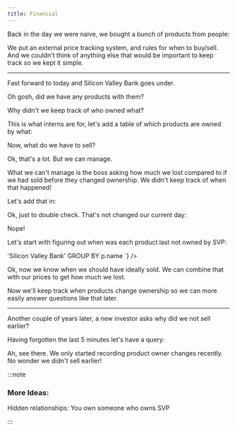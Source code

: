 ```yaml
---
title: Financial
---
```



Back in the day we were naive, we bought a bunch of products from people:

<Fiddle magicContext="my-context">
  <Txs systemTime="2001-01-01"
       txs="INSERT INTO assets (xt$id, product, amount)
            VALUES
            (1, 'my-product-1', 340),
            (2, 'my-product-2', 10)" />
  <Query hidden={true} q="SELECT * FROM xt$txs ORDER BY xt$txs.xt$tx_time DESC LIMIT 1" />
</Fiddle>

We put an external price tracking system, and rules for when to buy/sell.
And we couldn't think of anything else that would be important to keep track so we kept it simple.

---

Fast forward to today and Silicon Valley Bank goes under.

Oh gosh, did we have any products with them?

<Fiddle magicContext="my-context">
  <Txs hidden={true}
       txs="INSERT INTO assets (xt$id, product, amount)
            VALUES
            (1, 'my-product-1', 625),
            (2, 'my-product-2', 31),
            (3, 'my-product-3', 1920),
            (4, 'my-product-4', 206)" />
  <Query q="SELECT * FROM assets AS a ORDER BY a.xt$id" />
</Fiddle>

Why didn't we keep track of who owned what?

This is what interns are for, let's add a table of which products are owned by what:

<Fiddle magicContext="my-context">
  <Txs txs="INSERT INTO products (xt$id, name, owner)
            VALUES
            (1, 'my-product-1', 'Silicon Valley Bank'),
            (2, 'my-product-2', 'Lloyds'),
            (3, 'my-product-3', 'Silicon Valley Bank'),
            (4, 'my-product-4', 'Santander')" />
  <Query hidden={true} q="SELECT * FROM xt$txs ORDER BY xt$txs.xt$tx_time DESC LIMIT 1" />
</Fiddle>

Now, what do we have to sell?

<Fiddle magicContext="my-context">
  <Query q={`
SELECT *
  FROM assets AS a
  INNER JOIN products AS p ON a.product = p.name
  WHERE p.owner = 'Silicon Valley Bank'
  ORDER BY a.xt$id`} />
</Fiddle>

Ok, that's a lot. But we can manage.

What we can't manage is the boss asking how much we lost compared to if we had sold before they changed ownership.
We didn't keep track of when that happened!

Let's add that in:

<Fiddle magicContext="my-context">
  <Txs txs="INSERT INTO products (xt$id, name, owner, xt$valid_from, xt$valid_to)
            VALUES
            -- Product 1's history
            (1, 'my-product-1', 'Lloyds', DATE '1990-01-01', DATE '2000-01-01'),
            (1, 'my-product-1', 'Other company', DATE '2000-01-01', DATE '2020-01-01'),
            (1, 'my-product-1', 'Silicon Valley Bank', DATE '2020-01-01', null),
            -- Product 2's history
            (2, 'my-product-2', 'Some other company', DATE '1980-01-01', DATE '2010-01-01'),
            (2, 'my-product-2', 'Lloyds', DATE '2010-01-01', null),
            -- Product 3's history
            (3, 'my-product-3', 'Some other company', DATE '1980-01-01', DATE '2010-01-01'),
            (3, 'my-product-3', 'Other company', DATE '2010-01-01', DATE '2020-01-01'),
            (3, 'my-product-3', 'Silicon Valley Bank', DATE '2020-01-01', null),
            -- Product 4's history
            (4, 'my-product-4', 'Santander', DATE '2000-01-01', null)" />
  <Query hidden={true} q="SELECT * FROM xt$txs ORDER BY xt$txs.xt$tx_time DESC LIMIT 1" />
</Fiddle>

Ok, just to double check. That's not changed our current day:

<Fiddle magicContext="my-context">
  <Query q={`
SELECT *
  FROM assets AS a
  INNER JOIN products AS p ON a.product = p.name
  WHERE p.owner = 'Silicon Valley Bank'
  ORDER BY a.xt$id`} />
</Fiddle>

Nope!

Let's start with figuring out when was each product last not owned by SVP:

<Fiddle magicContext="my-context">
  <Query q={`
SELECT p.name, max(p.xt$valid_from)
  FROM products FOR ALL VALID_TIME AS p
  WHERE p.owner <> 'Silicon Valley Bank'
  GROUP BY p.name
`} />
</Fiddle>

Ok, now we know when we should have ideally sold.
We can combine that with our prices to get how much we lost.

Now we'll keep track when products change ownership so we can more easily answer questions like that later.

---

Another couple of years later, a new investor asks why did we not sell earlier?

Having forgotten the last 5 minutes let's have a query:

<Fiddle magicContext="my-context">
  <Query q={`
SELECT p.xt$id, p.name, p.owner, p.xt$system_from
  FROM products FOR ALL SYSTEM_TIME AS p
`} />
</Fiddle>

Ah, see there.
We only started recording product owner changes recently.
No wonder we didn't sell earlier!

:::note

### More Ideas:

Hidden relationships: You own someone who owns SVP

:::
